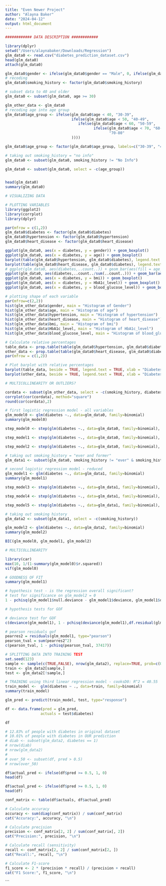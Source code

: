 ```yaml
---
title: "Even Newer Project"
author: "Alayna Baker"
date: "2024-04-12"
output: html_document
---
```


```r

############ DATA DESCRIPTION ############

library(dplyr)
setwd("/Users/alaynabaker/Downloads/Regression")
glm_data0 <- read.csv("diabetes_prediction_dataset.csv")
head(glm_data0)
attach(glm_data0)

glm_data0$gender <- ifelse(glm_data0$gender == "Male", 0, ifelse(glm_data0$gender == "Female", 1, 2))
# recoding 
glm_data0$smoking_history <- factor(glm_data0$smoking_history)

# subset data to 40 and older
glm_data0 <- subset(glm_data0, age >= 30)

glm_other_data <- glm_data0
# recoding age into age group
glm_data0$age_group <- ifelse(glm_data0$age < 40, "30-39", 
                              ifelse(glm_data0$age < 50, "40-49", 
                                 ifelse(glm_data0$age < 60, "50-59",
                                        ifelse(glm_data0$age < 70, "60-69",
                                               "70-80"
                              ))))

glm_data0$age_group <- factor(glm_data0$age_group, labels=c("30-39", "40-49", "50-59", "60-69", "70+"))

# taking out smoking_history = "no info"
glm_data0 <- subset(glm_data0, smoking_history != "No Info")

glm_data0 <- subset(glm_data0, select = -c(age_group))


head(glm_data0)
summary(glm_data0)

```

```r
# VISUALIZING DATA 

# PLOTTING VARIABLES
library(ggplot2)
library(corrplot)
library(dplyr)

par(mfrow = c(1,2))
glm_data0$diabetes <- factor(glm_data0$diabetes)
glm_data0$hypertension <- factor(glm_data0$hypertension)
glm_data0$heart_disease <- factor(glm_data0$heart_disease)

ggplot(glm_data0, aes(x = diabetes, y = gender)) + geom_boxplot()
ggplot(glm_data0, aes(x = diabetes, y = age)) + geom_boxplot()
barplot(table(glm_data0$hypertension, glm_data0$diabetes), legend.text = TRUE, beside = TRUE, xlab = "Diabetes", ylab = "Count of Hypertension" )
barplot(table(glm_data0$heart_disease, glm_data0$diabetes), legend.text = TRUE, beside = TRUE, xlab = "Diabetes", ylab = "Count of Heart Disease" )
# ggplot(glm_data0, aes(diabetes,..count..)) + geom_bar(aes(fill = age_group), position = "dodge")
ggplot(glm_data0, aes(diabetes,..count../sum(..count..))) + geom_bar(aes(fill = smoking_history), position = "dodge") + ylab("Relative Percentage")
ggplot(glm_data0, aes(x = diabetes, y = bmi)) + geom_boxplot()
ggplot(glm_data0, aes(x = diabetes, y = HbA1c_level)) + geom_boxplot()
ggplot(glm_data0, aes(x = diabetes, y = blood_glucose_level)) + geom_boxplot()

# plotting shape of each variable 
par(mfrow=c(2,2))
hist(glm_other_data$gender, main = "Histogram of Gender")
hist(glm_other_data$age, main = "Histogram of age")
hist(glm_other_data$hypertension, main = "Histogram of hypertension")
hist(glm_other_data$heart_disease, main = "Histogram of heart_disease")
hist(glm_other_data$bmi, main = "Histogram of bmi")
hist(glm_other_data$HbA1c_level, main = "Histogram of HbA1c_level")
hist(glm_other_data$blood_glucose_level, main = "Histogram of blood_glucose_level")

```

```r
# Calculate relative percentages
table_data <- prop.table(table(glm_data0$hypertension, glm_data0$diabetes), margin = 2) * 100
other_data <- prop.table(table(glm_data0$heart_disease, glm_data0$diabetes), margin = 2) * 100
par(mfrow = c(1,2))

# Plot barplot with relative percentages
barplot(table_data, beside = TRUE, legend.text = TRUE, xlab = "Diabetes", ylab = "Percentage of Hypertension")
barplot(other_data, beside = TRUE, legend.text = TRUE, xlab = "Diabetes", ylab = "Percentage of Heart Disease")

```


```r
# MULTICOLLINEARITY OR OUTLIERS? 

cordata <- subset(glm_other_data, select = -c(smoking_history, diabetes))
corrplot(cor(cordata), method="square")
round(cor(cordata),2)
```

```r
# first logistic regression model - all variables
glm_model0 <- glm(diabetes ~., data=glm_data0, family=binomial)
summary(glm_model0)

step_model0 <- step(glm(diabetes ~., data=glm_data0, family=binomial), direction = "both")

step_model1 <- step(glm(diabetes ~., data=glm_data0, family=binomial), direction = "forward")

step_model2 <- step(glm(diabetes ~., data=glm_data0, family=binomial), direction = "backward")

# taking out smoking_history = "ever and former"
glm_data1 <- subset(glm_data0, smoking_history != "ever" & smoking_history != "former")

# second logistic regression model - reduced
glm_model1 <- glm(diabetes ~., data=glm_data1, family=binomial)
summary(glm_model1)

step_model3 <- step(glm(diabetes ~., data=glm_data1, family=binomial), direction = "both")

step_model4 <- step(glm(diabetes ~., data=glm_data1, family=binomial), direction = "forward")

step_model5 <- step(glm(diabetes ~., data=glm_data1, family=binomial), direction = "backward")

# taking out smoking history 
glm_data2 <- subset(glm_data1, select = -c(smoking_history))

glm_model2 <- glm(diabetes ~., data=glm_data2, family=binomial)
summary(glm_model2)

BIC(glm_model0, glm_model1, glm_model2)

# MULTICOLLINEARITY 

library(car)
max(10, 1/(1-summary(glm_model0)$r.squared))
vif(glm_model0)
```

```r
# GOODNESS OF FIT 
summary(glm_model1)

# hypothesis test - is the regression overall significant? 
# test for significance on glm_model2 = 0
1 - pchisq(glm_model1$null.deviance - glm_model1$deviance, glm_model1$df.null - glm_model1$df.residual)

# hypothesis tests for GOF 

# deviance test for GOF
c(deviance(glm_model1), 1 - pchisq(deviance(glm_model1),df.residual(glm_model1)))

# pearson residuals gof
pearres2 = residuals(glm_model1, type="pearson")
pearson_tval = sum(pearres2^2)
c(pearson_tval, 1 - pchisq(pearson_tval, 37417))
```

```r
# SPLITTING DATA INTO TRAINING TEST 
set.seed(123)
sample <- sample(c(TRUE,FALSE), nrow(glm_data2), replace=TRUE, prob=c(0.8, 0.2))
train <- glm_data2[sample,]
test <- glm_data2[!sample,]

# TRAINING using third linear regression model - cooksD0: R^2 = 40.55
train_model <-  glm(diabetes ~ ., data=train, family=binomial)
summary(train_model)

glm_pred <- predict(train_model, test, type="response")

df <- data.frame(pred = glm_pred,
                actuals = test$diabetes)

df

# 12.83% of people with diabetes in original dataset 
# 10.01% of people with diabetes in OUR prediction
# diab <- subset(glm_data2, diabetes == 1)
# nrow(diab)
# nrow(glm_data2)
# 
# over_50 <- subset(df, pred > 0.5)
# nrow(over_50)

df$actual_pred <- ifelse(df$pred >= 0.5, 1, 0)
head(df)
```

```r
df$actual_pred <- ifelse(df$pred >= 0.5, 1, 0)
head(df)

conf_matrix <- table(df$actuals, df$actual_pred)

# Calculate accuracy
accuracy <- sum(diag(conf_matrix)) / sum(conf_matrix)
cat("Accuracy:", accuracy, "\n")

# Calculate precision
precision <- conf_matrix[2, 2] / sum(conf_matrix[, 2])
cat("Precision:", precision, "\n")

# Calculate recall (sensitivity)
recall <- conf_matrix[2, 2] / sum(conf_matrix[2, ])
cat("Recall:", recall, "\n")

# Calculate F1-score
f1_score <- 2 * (precision * recall) / (precision + recall)
cat("F1 Score:", f1_score, "\n")
```









```
